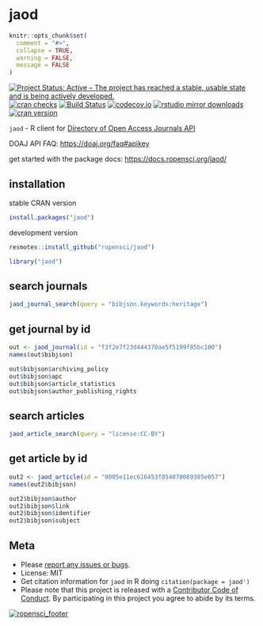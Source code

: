 jaod
====

```r
knitr::opts_chunk$set(
  comment = "#>",
  collapse = TRUE,
  warning = FALSE,
  message = FALSE
)
```

[![Project Status: Active – The project has reached a stable, usable state and is being actively developed.](http://www.repostatus.org/badges/latest/active.svg)](http://www.repostatus.org/#active)
[![cran checks](https://cranchecks.info/badges/worst/jaod)](https://cranchecks.info/pkgs/jaod)
[![Build Status](https://travis-ci.org/ropensci/jaod.svg?branch=master)](https://travis-ci.org/ropensci/jaod)
[![codecov.io](https://codecov.io/github/ropensci/jaod/coverage.svg?branch=master)](https://codecov.io/github/ropensci/jaod?branch=master)
[![rstudio mirror downloads](http://cranlogs.r-pkg.org/badges/jaod)](https://github.com/metacran/cranlogs.app)
[![cran version](http://www.r-pkg.org/badges/version/jaod)](https://cran.r-project.org/package=jaod)

`jaod` - R client for [Directory of Open Access Journals API](https://doaj.org/api/v1/docs)

DOAJ API FAQ: <https://doaj.org/faq#apikey>

get started with the package docs: <https://docs.ropensci.org/jaod/>

## installation

stable CRAN version

```r
install.packages("jaod")
```

development version

```r
resmotes::install_github("ropensci/jaod")
```

```r
library("jaod")
```

## search journals

```r
jaod_journal_search(query = "bibjson.keywords:heritage")
```

## get journal by id

```r
out <- jaod_journal(id = "f3f2e7f23d444370ae5f5199f85bc100")
names(out$bibjson)
```

```r
out$bibjson$archiving_policy
out$bibjson$apc
out$bibjson$article_statistics
out$bibjson$author_publishing_rights
```


## search articles

```r
jaod_article_search(query = "license:CC-BY")
```

## get article by id

```r
out2 <- jaod_article(id = "0005e11ec616453f854070069385e057")
names(out2$bibjson)
```

```r
out2$bibjson$author
out2$bibjson$link
out2$bibjson$identifier
out2$bibjson$subject
```


## Meta

* Please [report any issues or bugs](https://github.com/ropensci/jaod/issues).
* License: MIT
* Get citation information for `jaod` in R doing `citation(package = jaod')`
* Please note that this project is released with a [Contributor Code of Conduct][coc].
By participating in this project you agree to abide by its terms.

[![ropensci_footer](https://ropensci.org/public_images/github_footer.png)](https://ropensci.org)

[coc]: https://github.com/ropensci/jaod/blob/master/CODE_OF_CONDUCT.md
